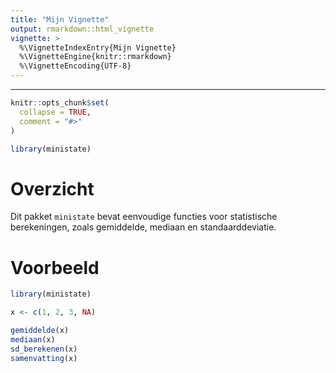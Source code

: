 ```yaml
---
title: "Mijn Vignette"
output: rmarkdown::html_vignette
vignette: >
  %\VignetteIndexEntry{Mijn Vignette}
  %\VignetteEngine{knitr::rmarkdown}
  %\VignetteEncoding{UTF-8}
---
```


---

```r
knitr::opts_chunk$set(
  collapse = TRUE,
  comment = "#>"
)
```

```r
library(ministate)
```


# Overzicht

Dit pakket `ministate` bevat eenvoudige functies voor statistische berekeningen, zoals gemiddelde, mediaan en standaarddeviatie.

# Voorbeeld

```r
library(ministate)

x <- c(1, 2, 3, NA)

gemiddelde(x)
mediaan(x)
sd_berekenen(x)
samenvatting(x)
```


